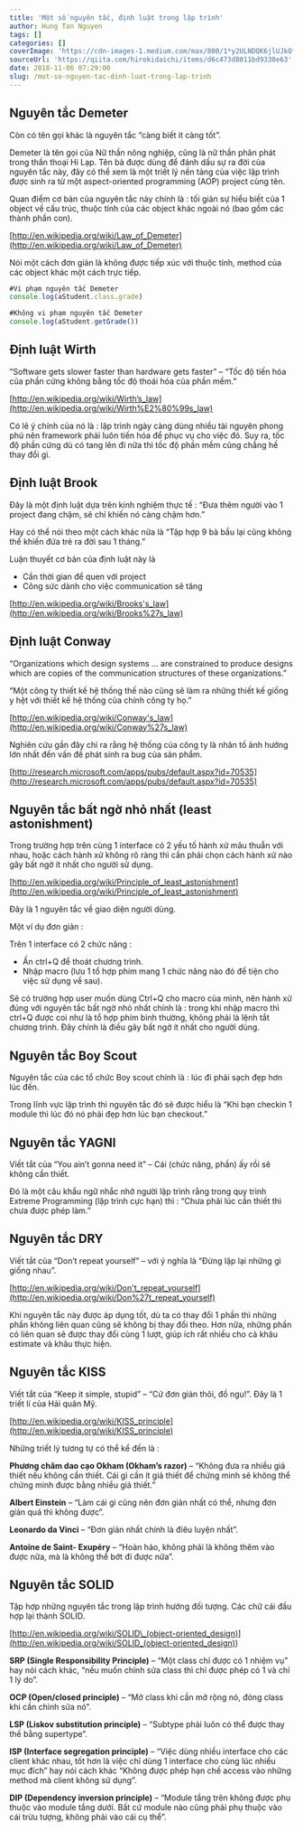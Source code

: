 ```yaml
---
title: 'Một số nguyên tắc, định luật trong lập trình'
author: Hung Tan Nguyen
tags: []
categories: []
coverImage: 'https://cdn-images-1.medium.com/max/800/1*y2ULNDQK6jlUJkOfGa5obw.jpeg'
sourceUrl: 'https://qiita.com/hirokidaichi/items/d6c473d8011bd9330e63'
date: 2018-11-06 07:29:00
slug: /mot-so-nguyen-tac-dinh-luat-trong-lap-trinh
---
```


## Nguyên tắc Demeter

Còn có tên gọi khác là nguyên tắc “càng biết ít càng tốt”.

Demeter là tên gọi của Nữ thần nông nghiệp, cũng là nữ thần phân phát trong thần thoại Hi Lạp. Tên bà được dùng để đánh dấu sự ra đời của nguyên tắc này, đây có thể xem là một triết lý nền tảng của việc lập trình được sinh ra từ một aspect-oriented programming (AOP) project cùng tên.

Quan điểm cơ bản của nguyên tắc này chính là : tối giản sự hiểu biết của 1 object về cấu trúc, thuộc tính của các object khác ngoài nó (bao gồm các thành phần con).

[http://en.wikipedia.org/wiki/Law_of_Demeter](http://en.wikipedia.org/wiki/Law_of_Demeter)

Nói một cách đơn giản là không được tiếp xúc với thuộc tính, method của các object khác một cách trực tiếp.

```javascript
#Vi phạm nguyên tắc Demeter
console.log(aStudent.class.grade)

#Không vi phạm nguyên tắc Demeter
console.log(aStudent.getGrade())
```

## Định luật Wirth

“Software gets slower faster than hardware gets faster” – “Tốc độ tiến hóa của phần cứng không bằng tốc độ thoái hóa của phần mềm.”

[http://en.wikipedia.org/wiki/Wirth’s_law](http://en.wikipedia.org/wiki/Wirth%E2%80%99s_law)

Có lẽ ý chính của nó là : lập trình ngày càng dùng nhiều tài nguyên phong phú nên framework phải luôn tiến hóa để phục vụ cho việc đó. Suy ra, tốc độ phần cứng dù có tang lên đi nữa thì tốc độ phần mềm cũng chẳng hề thay đổi gì.

## Định luật Brook

Đây là một định luật dựa trên kinh nghiệm thực tế : “Đưa thêm người vào 1 project đang chậm, sẽ chỉ khiến nó càng chậm hơn.”

Hay có thể nói theo một cách khác nữa là “Tập hợp 9 bà bầu lại cũng không thể khiến đứa trẻ ra đời sau 1 tháng.”

Luận thuyết cơ bản của định luật này là

- Cần thời gian để quen với project
- Công sức dành cho việc communication sẽ tăng

[http://en.wikipedia.org/wiki/Brooks's_law](http://en.wikipedia.org/wiki/Brooks%27s_law)

## Định luật Conway

“Organizations which design systems … are constrained to produce designs which are copies of the communication structures of these organizations.”

“Một công ty thiết kế hệ thống thế nào cũng sẽ làm ra những thiết kế giống y hệt với thiết kế hệ thống của chính công ty họ.”

[http://en.wikipedia.org/wiki/Conway's_law](http://en.wikipedia.org/wiki/Conway%27s_law)

Nghiên cứu gần đây chỉ ra rằng hệ thống của công ty là nhân tố ảnh hưởng lớn nhất đến vấn đề phát sinh ra bug của sản phẩm.

[http://research.microsoft.com/apps/pubs/default.aspx?id=70535](http://research.microsoft.com/apps/pubs/default.aspx?id=70535)

## Nguyên tắc bất ngờ nhỏ nhất (least astonishment)

Trong trường hợp trên cùng 1 interface có 2 yếu tố hành xử mâu thuẫn với nhau, hoặc cách hành xử không rõ ràng thì cần phải chọn cách hành xử nào gây bất ngờ ít nhất cho người sử dụng.

[http://en.wikipedia.org/wiki/Principle_of_least_astonishment](http://en.wikipedia.org/wiki/Principle_of_least_astonishment)

Đây là 1 nguyên tắc về giao diện người dùng.

Một ví dụ đơn giản :

Trên 1 interface có 2 chức năng :

- Ấn ctrl+Q để thoát chương trình.
- Nhập macro (lưu 1 tổ hợp phím mang 1 chức năng nào đó để tiện cho việc sử dụng về sau).

Sẽ có trường hợp user muốn dùng Ctrl+Q cho macro của mình, nên hành xử đúng với nguyên tắc bất ngờ nhỏ nhất chính là : trong khi nhập macro thì ctrl+Q được coi như là tổ hợp phím bình thường, không phải là lệnh tắt chương trình. Đây chính là điều gây bất ngờ ít nhất cho người dùng.

## Nguyên tắc Boy Scout

Nguyên tắc của các tổ chức Boy scout chính là : lúc đi phải sạch đẹp hơn lúc đến.

Trong lĩnh vực lập trình thì nguyên tắc đó sẽ được hiểu là “Khi bạn checkin 1 module thì lúc đó nó phải đẹp hơn lúc bạn checkout.”

## Nguyên tắc YAGNI

Viết tắt của “You ain’t gonna need it” – Cái (chức năng, phần) ấy rồi sẽ không cần thiết.

Đó là một câu khẩu ngữ nhắc nhở người lập trình rằng trong quy trình Extreme Programming (lập trình cực hạn) thì : “Chưa phải lúc cần thiết thì chưa được phép làm.”

## Nguyên tắc DRY

Viết tắt của “Don’t repeat yourself” – với ý nghĩa là “Đừng lặp lại những gì giống nhau”.

[http://en.wikipedia.org/wiki/Don't_repeat_yourself](http://en.wikipedia.org/wiki/Don%27t_repeat_yourself)

Khi nguyên tắc này được áp dụng tốt, dù ta có thay đổi 1 phần thì những phần không liên quan cũng sẽ không bị thay đổi theo. Hơn nữa, những phần có liên quan sẽ được thay đổi cùng 1 lượt, giúp ích rất nhiều cho cả khâu estimate và khâu thực hiện.

## Nguyên tắc KISS

Viết tắt của “Keep it simple, stupid” – “Cứ đơn giản thôi, đồ ngu!”. Đây là 1 triết lí của Hải quân Mỹ.

[http://en.wikipedia.org/wiki/KISS_principle](http://en.wikipedia.org/wiki/KISS_principle)

Những triết lý tương tự có thể kể đến là :

**Phương châm dao cạo Okham (Okham’s razor)** – “Không đưa ra nhiều giả thiết nếu không cần thiết. Cái gì cần ít giả thiết để chứng minh sẽ không thể chứng minh được bằng nhiều giả thiết.”

**Albert Einstein** – “Làm cái gì cũng nên đơn giản nhất có thể, nhưng đơn giản quá thì không được”.

**Leonardo da Vinci** – “Đơn giản nhất chính là điêu luyện nhất”.

**Antoine de Saint- Exupéry** – “Hoàn hảo, không phải là không thêm vào được nữa, mà là không thể bớt đi được nữa”.

## Nguyên tắc SOLID

Tập hợp những nguyên tắc trong lập trình hướng đối tượng. Các chữ cái đầu hợp lại thành SOLID.

[http://en.wikipedia.org/wiki/SOLID\_(object-oriented_design)](<http://en.wikipedia.org/wiki/SOLID_(object-oriented_design)>)

**SRP (Single Responsibility Principle)** – “Một class chỉ được có 1 nhiệm vụ” hay nói cách khác, “nếu muốn chỉnh sửa class thì chỉ được phép có 1 và chỉ 1 lý do”.

**OCP (Open/closed principle)** – “Mở class khi cần mở rộng nó, đóng class khi cần chỉnh sửa nó”.

**LSP (Liskov substitution principle)** – “Subtype phải luôn có thể được thay thế bằng supertype”.

**ISP (Interface segregation principle)** – “Việc dùng nhiều interface cho các client khác nhau, tốt hơn là việc chỉ dùng 1 interface cho cùng lúc nhiều mục đích” hay nói cách khác “Không được phép hạn chế access vào những method mà client không sử dụng”.

**DIP (Dependency inversion principle)** – “Module tầng trên không được phụ thuộc vào module tầng dưới. Bất cứ module nào cũng phải phụ thuộc vào cái trừu tượng, không phải vào cái cụ thể”.
